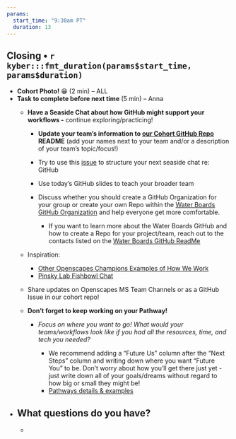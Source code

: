 ```yaml
---
params:
  start_time: "9:30am PT"
  duration: 13
---
```


## Closing • `r kyber:::fmt_duration(params$start_time, params$duration)`

-   **Cohort Photo!** 😁 (2 min) – ALL
-   **Task to complete before next time** (5 min) – Anna
    -   **Have a Seaside Chat about how GitHub might support your workflows -** continue exploring/practicing!

        -   **Update your team’s information to [our Cohort GitHub Repo](https://github.com/Openscapes/2024-swrcb-fall) README** (add your names next to your team and/or a description of your team's topic/focus!)

        -   Try to use this [issue](https://github.com/Openscapes/2023-swrcb/issues/3) to structure your next seaside chat re: GitHub

        -   Use today's GitHub slides to teach your broader team

        -   Discuss whether you should create a GitHub Organization for your group or create your own Repo within the [Water Boards GitHub Organization](https://github.com/CAWaterBoardDataCenter) and help everyone get more comfortable.

            -   If you want to learn more about the Water Boards GitHub and how to create a Repo for your project/team, reach out to the contacts listed on the [Water Boards GitHub ReadMe](https://github.com/CAWaterBoardDataCenter)

    -   Inspiration:

        -   [Other Openscapes Champions Examples of How We Work](https://github.com/Openscapes/how_we_work)
        -   [Pinsky Lab Fishbowl Chat](https://pinsky.marine.rutgers.edu/fishbowl-chat-1/)

    -   Share updates on Openscapes MS Team Channels or as a GitHub Issue in our cohort repo!

    -   **Don't forget to keep working on your Pathway!**

        -   *Focus on where you want to go! What would your teams/workflows look like if you had all the resources, time, and tech you needed?*

            -   We recommend adding a "Future Us" column after the "Next Steps" column and writing down where you want "Future You" to be. Don't worry about how you'll get there just yet - just write down all of your goals/dreams without regard to how big or small they might be!
            -   [Pathways details & examples](https://openscapes.github.io/series/core-lessons/pathways)
-   **What questions do you have?**
    -   

    -   
